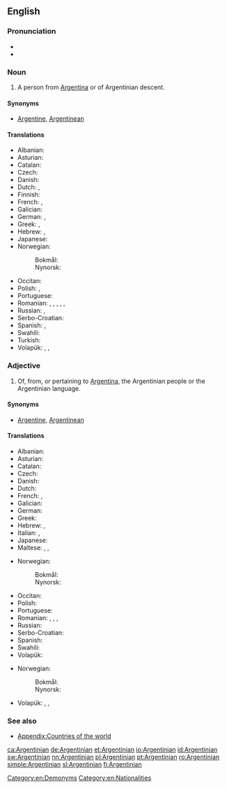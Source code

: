 ==English==

===Pronunciation===
* {{IPA|/ɑɹˌdʒɨnˈtɪniən/|/ɑɹˌdʒɨnˈtiːniən/|lang=en}}
* {{rhymes|ɪniən|lang=en}}

===Noun===
{{en-noun}}

# A person from [[Argentina]] or of Argentinian descent.

====Synonyms====
* [[Argentine]], [[Argentinean]]

====Translations====
{{trans-top|person from Argentina}}
* Albanian: {{t+|sq|argjentinas}}
* Asturian: {{t+|ast|arxentín|m}}
* Catalan: {{t+|ca|argentí|m}}
* Czech: {{t|cs|Argentinec|m}}
* Danish: {{t+|da|argentiner}}
* Dutch: {{t+|nl|Argentijn|m}}, {{t+|nl|Argentijnse|f}}
* Finnish: {{t+|fi|argentiinalainen}}
* French: {{t+|fr|Argentin|m}}, {{t+|fr|Argentine|f}}
* Galician: {{t|gl|arxentino|m}}
* German: {{t+|de|Argentinier|m}}, {{t+|de|Argentinierin|f}}
* Greek: {{t|el|Αργεντίνος|m}}, {{t|el|Αργεντίνα|f}}
* Hebrew: {{t|he|ארגנטינאי|m|tr=argent'inai|sc=Hebr}}, {{t|he|ארגנטינאית|f|tr=argent'inait|sc=Hebr}}
* Japanese: {{t|ja|アルゼンチン人|tr=aruzenchinjin}}
* Norwegian:
*: Bokmål: {{t+|nb|argentiner|m}}
*: Nynorsk: {{t+|nn|argentinar|m}}
{{trans-mid}}
* Occitan: {{t|oc|Argentin|m}}
* Polish: {{t+|pl|Argentyńczyk|m}}, {{t+|pl|Argentynka|f}}
* Portuguese: {{t+|pt|argentino|m}}
* Romanian: {{t+|ro|argentinian|m}}, {{t+|ro|argentiniană}}, {{t|ro|argentiniancă|f}}, {{t-check|ro|argentinieni|m-p}}, {{t|ro|argentiniene}}, {{t-check|ro|argentinience|f-p}}
* Russian: {{t+|ru|аргентинец|m|tr=argentínec|sc=Cyrl}}, {{t+|ru|аргентинка|f|tr=argentínka|sc=Cyrl}}
* Serbo-Croatian: {{t+|sh|Argentinac|m}}
* Spanish: {{t+|es|argentino|m}}, {{t+|es|argentina|f}}
* Swahili: {{t+|sw|Mwajentina}}
* Turkish: {{t+|tr|Arjantinli}}
* Volapük: {{qualifier|♂♀}} {{t+|vo|Largäntänan}}, {{qualifier|♂}} {{t|vo|hi-Largäntänan}}, {{qualifier|♀}} {{t|vo|ji-Largäntänan}}
{{trans-bottom}}

===Adjective===
{{en-adj|-}}

# Of, from, or pertaining to [[Argentina]], the Argentinian people or the Argentinian language.

====Synonyms====
* [[Argentine]], [[Argentinean]]

====Translations====
{{trans-top|pertaining to Argentina}}
* Albanian: {{t+|sq|argjentinas}}
* Asturian: {{t+|ast|arxentín}}
* Catalan: {{t+|ca|argentí}}
* Czech: {{t+|cs|argentinský|m}}
* Danish: {{t|da|argentinsk}}
* Dutch: {{t+|nl|Argentijns}}
* French: {{t+|fr|argentin|m}}, {{t+|fr|argentine|f}}
* Galician: {{t|gl|arxentino}}
* German: {{t+|de|argentinisch}}
* Greek: {{t|el|αργεντίνικος}}
* Hebrew: {{t|he|ארגנטיני|m|tr=argent'yni|sc=Hebr}}, {{t|he|ארגנטינית|f|tr=argent'ynit|sc=Hebr}}
* Italian: {{t|it|argentino|m}}, {{t|it|argentina|f}}
* Japanese: {{t|ja|アルゼンチンの|tr=aruzenchin no}}
* Maltese: {{t|mt|Arġentin|m}}, {{t|mt|Arġentina|f}}, {{t|mt|Arġentini|p}}
{{trans-mid}}
* Norwegian:
*: Bokmål: {{t|nb|argentinsk}}
*: Nynorsk: {{t+|nn|argentinsk}}
* Occitan: {{t|oc|argentin}}
* Polish: {{t+|pl|argentyński|m}}
* Portuguese: {{t+|pt|argentino}}
* Romanian: {{t+|ro|argentinian|m}}, {{t+|ro|argentiniană|f}}, {{t-check|ro|argentinieni|m-p}}, {{t-check|ro|argentiniene|f-p}}
* Russian: {{t+|ru|аргентинский|tr=argentínskij|sc=Cyrl}}
* Serbo-Croatian: {{t+|sh|argentinski}}
* Spanish: {{t+|es|argentino}}
* Swahili: {{t|sw|Kiajentina}}
* Volapük: {{t+|vo|Largäntänik}}
{{trans-bottom}}

{{trans-top|pertaining to an Argentinian, Argentinians}}
* Norwegian:
*: Bokmål: {{t|nb|argentinsk}}
*: Nynorsk: {{t+|nn|argentinsk}}
{{trans-mid}}
* Volapük: {{qualifier|♂♀}} {{t|vo|Largäntänanik}}, {{qualifier|♂}} {{t|vo|hi-Largäntänanik}}, {{qualifier|♀}} {{t|vo|ji-Largäntänanik}}
{{trans-bottom}}

===See also===
* [[Appendix:Countries of the world]]

[[Category:en:Demonyms]]
[[Category:en:Nationalities]]

[[ca:Argentinian]]
[[de:Argentinian]]
[[et:Argentinian]]
[[io:Argentinian]]
[[id:Argentinian]]
[[sw:Argentinian]]
[[nn:Argentinian]]
[[pl:Argentinian]]
[[pt:Argentinian]]
[[ro:Argentinian]]
[[simple:Argentinian]]
[[sl:Argentinian]]
[[fi:Argentinian]]